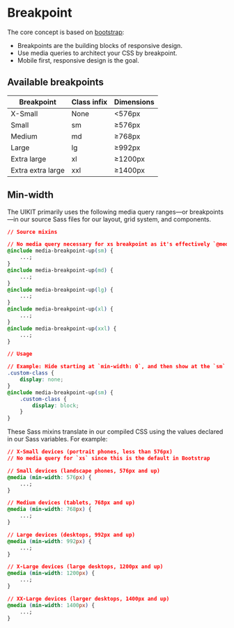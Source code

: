 
<Meta title="Layout/Breakpoints" />

# Breakpoint

The core concept is based on [bootstrap](https://getbootstrap.com/docs/5.1/layout/breakpoints/#core-concepts):

-   Breakpoints are the building blocks of responsive design.
-   Use media queries to architect your CSS by breakpoint.
-   Mobile first, responsive design is the goal.

## Available breakpoints

| Breakpoint        | Class infix | Dimensions |
| ----------------- | ----------- | ---------- |
| X-Small           | None        | <576px     |
| Small             | sm          | ≥576px     |
| Medium            | md          | ≥768px     |
| Large             | lg          | ≥992px     |
| Extra large       | xl          | ≥1200px    |
| Extra extra large | xxl         | ≥1400px    |

## Min-width

The UIKIT primarily uses the following media query ranges—or breakpoints—in our source Sass files for our layout, grid system, and components.

```css
// Source mixins

// No media query necessary for xs breakpoint as it's effectively `@media (min-width: 0) { ... }`
@include media-breakpoint-up(sm) {
    ...;
}
@include media-breakpoint-up(md) {
    ...;
}
@include media-breakpoint-up(lg) {
    ...;
}
@include media-breakpoint-up(xl) {
    ...;
}
@include media-breakpoint-up(xxl) {
    ...;
}

// Usage

// Example: Hide starting at `min-width: 0`, and then show at the `sm` breakpoint
.custom-class {
    display: none;
}
@include media-breakpoint-up(sm) {
    .custom-class {
        display: block;
    }
}
```

These Sass mixins translate in our compiled CSS using the values declared in our Sass variables. For example:

```css
// X-Small devices (portrait phones, less than 576px)
// No media query for `xs` since this is the default in Bootstrap

// Small devices (landscape phones, 576px and up)
@media (min-width: 576px) {
    ...;
}

// Medium devices (tablets, 768px and up)
@media (min-width: 768px) {
    ...;
}

// Large devices (desktops, 992px and up)
@media (min-width: 992px) {
    ...;
}

// X-Large devices (large desktops, 1200px and up)
@media (min-width: 1200px) {
    ...;
}

// XX-Large devices (larger desktops, 1400px and up)
@media (min-width: 1400px) {
    ...;
}
```
